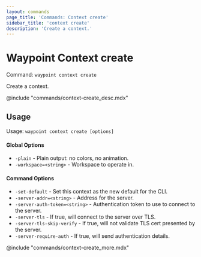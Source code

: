 ```yaml
---
layout: commands
page_title: 'Commands: Context create'
sidebar_title: 'context create'
description: 'Create a context.'
---
```


# Waypoint Context create

Command: `waypoint context create`

Create a context.

@include "commands/context-create_desc.mdx"

## Usage

Usage: `waypoint context create [options]`

#### Global Options

- `-plain` - Plain output: no colors, no animation.
- `-workspace=<string>` - Workspace to operate in.

#### Command Options

- `-set-default` - Set this context as the new default for the CLI.
- `-server-addr=<string>` - Address for the server.
- `-server-auth-token=<string>` - Authentication token to use to connect to the server.
- `-server-tls` - If true, will connect to the server over TLS.
- `-server-tls-skip-verify` - If true, will not validate TLS cert presented by the server.
- `-server-require-auth` - If true, will send authentication details.

@include "commands/context-create_more.mdx"
